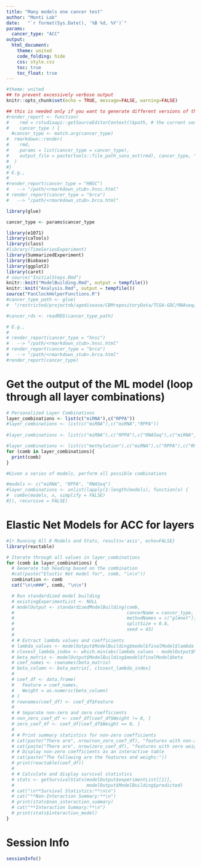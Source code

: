 ```yaml
---
title: "Many models one cancer test"
author: "Monti Lab"
date:   "`r format(Sys.Date(), '%B %d, %Y')`"
params: 
  cancer_type: "ACC"
output:
  html_document:
    theme: united
    code_folding: hide
    css: style.css
    toc: true
    toc_float: true
---
```


```r
#theme: united
## to prevent excessively verbose output
knitr::opts_chunk$set(echo = TRUE, message=FALSE, warning=FALSE)
```

```r
## this is needed only if you want to generate different versions of the output html
#render_report <- function(
#    rmd = rstudioapi::getSourceEditorContext()$path, # the current source file
#    cancer_type ) {
  #cancer_type <- match.arg(cancer_type)
#  rmarkdown::render(
#    rmd,
#    params = list(cancer_type = cancer_type),
#    output_file = paste(tools::file_path_sans_ext(rmd), cancer_type, "html", sep = ".")
#  )
#}
# E.g.,
#
#render_report(cancer_type = "HNSC") 
#   --> "/path/<rmarkdown_stub>.hnsc.html"
# render_report(cancer_type = "brca") 
#   --> "/path/<rmarkdown_stub>.brca.html"
```

```r
library(glue)

cancer_type <- params$cancer_type

library(e1071) 
library(caTools) 
library(class)
#library(TimeSeriesExperiment)
library(SummarizedExperiment)
library(Biobase)
library(ggplot2)
library(caret)
# source("InitialSteps.Rmd")
knitr::knit("ModelBuilding.Rmd", output = tempfile())
knitr::knit("Analysis.Rmd", output = tempfile())
source("PanClockHelperFunctions.R")
#cancer_type_path <- glue(
#  "/restricted/projectnb/agedisease/CBMrepositoryData/TCGA-GDC/RNAseq/processed_data/filtered#/TCGA-{cancer_type}_RNAseq_filtered.rds")

#cancer_rds <- readRDS(cancer_type_path)

# E.g.,
#
# render_report(cancer_type = "hnsc") 
#   --> "/path/<rmarkdown_stub>.hnsc.html"
# render_report(cancer_type = "brca") 
#   --> "/path/<rmarkdown_stub>.brca.html"
#render_report(cancer_type)
```

# Get the output of the ML model (loop through all layer combinations)
```r
# Personalized Layer Combinations
layer_combinations <- list(c("miRNA"),c("RPPA"))
#layer_combinations <- list(c("miRNA"),c("miRNA","RPPA"))
                           
#layer_combinations <- list(c("miRNA"),c("RPPA"),c("RNASeq"),c("miRNA","RPPA"),c("miRNA","RNASeq"),c("RNASeq","RPPA"), c("miRNA","RPPA","RNAseq")) #w/o methylation

#layer_combinations <- list(c("methylation"),c("miRNA"),c("RPPA"),c("RNASeq"),c("miRNA","RPPA"),c("miRNA","RNASeq"),c("RNASeq","RPPA"), c("miRNA","RPPA","RNAseq"))
for (comb in layer_combinations){
  print(comb)
}

#Given a series of models, perform all possible combinations

#models <- c("miRNA", "RPPA", "RNASeq")
#layer_combinations <- unlist(lapply(1:length(models), function(x) {
#  combn(models, x, simplify = FALSE)
#}), recursive = FALSE)

```
# Elastic Net Models for ACC for layers {.tabset}
```r
#{r Running All 8 Models and Stats, results='asis', echo=FALSE}
library(reactable)

# Iterate through all values in layer_combinations
for (comb in layer_combinations) {
  # Generate tab heading based on the combination
  #cat(paste("Elastic Net model for", comb, "\n\n"))
  combination <- comb
  cat("\n\n###", comb, "\n\n")

  # Run standardized model building
  # existingExperimentList <- NULL
  # modelOutput <- standardizedModelBuilding(comb,
  #                                          cancerName = cancer_type,
  #                                          methodNames = c("glmnet"),
  #                                          splitSize = 0.8,
  #                                          seed = 43)
  # 
  # # Extract lambda values and coefficients
  # lambda_values <- modelOutput$ModelBuilding$model$finalModel$lambda
  # closest_lambda_index <- which.min(abs(lambda_values - modelOutput$ModelBuilding$model$finalModel$lambdaOpt))
  # beta_matrix <- modelOutput$ModelBuilding$model$finalModel$beta
  # coef_names <- rownames(beta_matrix)
  # beta_column <- beta_matrix[, closest_lambda_index]
  # 
  # coef_df <- data.frame(
  #   Feature = coef_names,
  #   Weight = as.numeric(beta_column)
  # )
  # rownames(coef_df) <- coef_df$Feature
  # 
  # # Separate non-zero and zero coefficients
  # non_zero_coef_df <- coef_df[coef_df$Weight != 0, ]
  # zero_coef_df <- coef_df[coef_df$Weight == 0, ]
  # 
  # # Print summary statistics for non-zero coefficients
  # cat(paste("There are", nrow(non_zero_coef_df), "features with non-zero weights in this model.\n\n"))
  # cat(paste("There are", nrow(zero_coef_df), "features with zero weight in this model.\n\n"))
  # # Display non-zero coefficients as an interactive table
  # cat(paste("The following are the features and weighs:"))
  # print(reactable(coef_df))
  # 
  # # Calculate and display survival statistics
  # stats <- getSurvivalStats(modelOutput$experimentList[[1]],
  #                           modelOutput$ModelBuilding$predicted)
  # cat("\n**Survival Statistics:**\n\n")
  # cat("**Non-Interaction Summary:**\n")
  # print(stats$non_interaction_summary)
  # cat("**Interaction Summary:**\n")
  # print(stats$interaction_model)
}

```

# Session Info
```r
sessionInfo()
```
